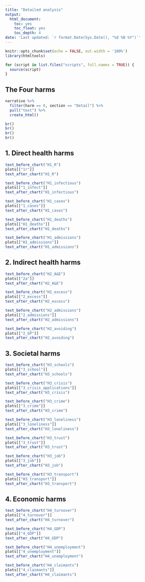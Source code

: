 ---
title: "Detailed analysis"
output:
  html_document:
    toc: yes
    toc_float: yes
    toc_depth: 4
date: 'Last updated: `r format.Date(Sys.Date(), "%d %B %Y")`'
---


```{r setup, include=FALSE}
knitr::opts_chunk$set(echo = FALSE, out.width = '100%')
library(htmltools)

for (script in list.files("scripts", full.names = TRUE)) {
  source(script)
}
```

## The Four harms

```{r}
narrative %>% 
  filter(harm == 0, section == "Detail") %>% 
  pull("text") %>%
  create_html()

br()
br()
br()
br()

```

## 1. Direct health harms

```{r}
text_before_chart("H1_R")
plots[["1r"]]
text_after_chart("H1_R")

```

```{r}
text_before_chart("H1_infectious")
plots[["1_infect"]]
text_after_chart("H1_infectious")

```

```{r}
text_before_chart("H1_cases")
plots[["1_cases"]]
text_after_chart("H1_cases")
```

```{r}
text_before_chart("H1_deaths")
plots[["H1_deaths"]]
text_after_chart("H1_deaths")
```

```{r}
text_before_chart("H1_admissions")
plots[["H1_admissions"]]
text_after_chart("H1_admissions")
```

## 2. Indirect health harms

```{r}
text_before_chart("H2_A&E")
plots[["2a"]]
text_after_chart("H2_A&E")
```

```{r}
text_before_chart("H2_excess")
plots[["2_excess"]]
text_after_chart("H2_excess")
```

```{r}
text_before_chart("H2_admissions")
plots[["2_admissions"]]
text_after_chart("H2_admissions")
```

```{r}
text_before_chart("H2_avoiding")
plots[["2_GP"]]
text_after_chart("H2_avoiding")
```

## 3. Societal harms

```{r}
text_before_chart("H3_schools")
plots[["3_school"]]
text_after_chart("H3_schools")
```

```{r}
text_before_chart("H3_crisis")
plots[["3_crisis_applications"]]
text_after_chart("H3_crisis")
```

```{r}
text_before_chart("H3_crime")
plots[["3_crime"]]
text_after_chart("H3_crime")
```

```{r}
text_before_chart("H3_loneliness")
plots[["3_loneliness"]]
text_after_chart("H3_loneliness")
```

```{r}
text_before_chart("H3_trust")
plots[["3_trust"]]
text_after_chart("H3_trust")
```

```{r}
text_before_chart("H3_job")
plots[["3_job"]]
text_after_chart("H3_job")
```

```{r}
text_before_chart("H3_transport")
plots[["H3_transport"]]
text_after_chart("H3_transport")
```

## 4. Economic harms

```{r}
text_before_chart("H4_turnover")
plots[["4_turnover"]]
text_after_chart("H4_turnover")
```

```{r}
text_before_chart("H4_GDP")
plots[["4_GDP"]]
text_after_chart("H4_GDP")
```

```{r}
text_before_chart("H4_unemployment")
plots[["4_unemployment"]]
text_after_chart("H4_unemployment")
```

```{r}
text_before_chart("H4_claimants")
plots[["4_claimants"]]
text_after_chart("H4_claimants")
```